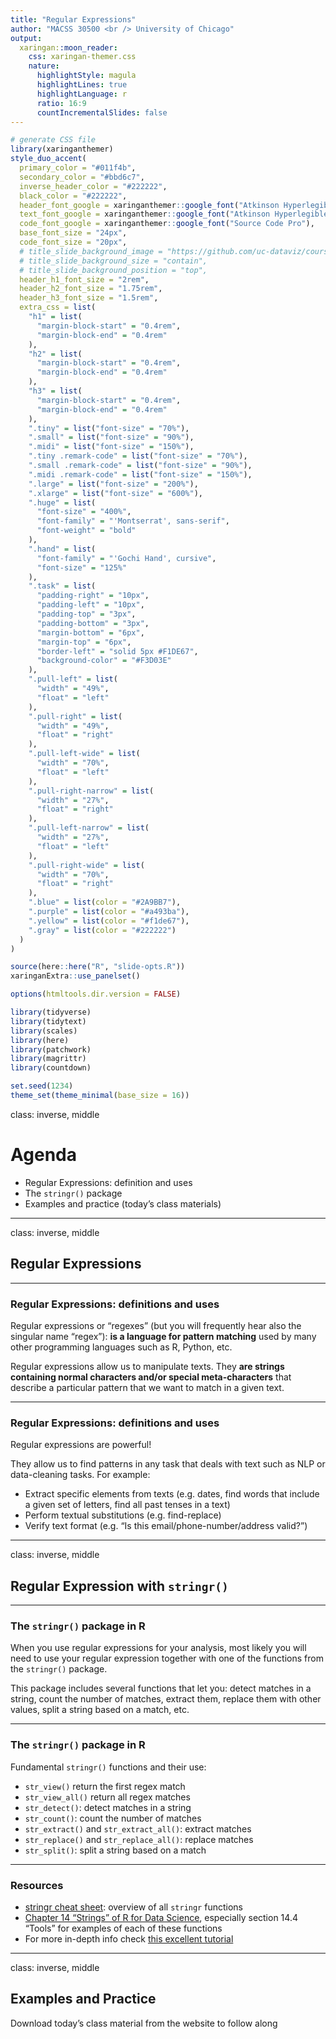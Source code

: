 ```yaml
---
title: "Regular Expressions"
author: "MACSS 30500 <br /> University of Chicago"
output:
  xaringan::moon_reader:
    css: xaringan-themer.css
    nature:
      highlightStyle: magula
      highlightLines: true
      highlightLanguage: r
      ratio: 16:9
      countIncrementalSlides: false
---
```


```r
# generate CSS file
library(xaringanthemer)
style_duo_accent(
  primary_color = "#011f4b",
  secondary_color = "#bbd6c7",
  inverse_header_color = "#222222",
  black_color = "#222222",
  header_font_google = xaringanthemer::google_font("Atkinson Hyperlegible"),
  text_font_google = xaringanthemer::google_font("Atkinson Hyperlegible"),
  code_font_google = xaringanthemer::google_font("Source Code Pro"),
  base_font_size = "24px",
  code_font_size = "20px",
  # title_slide_background_image = "https://github.com/uc-dataviz/course-notes/raw/main/images/hexsticker.svg",
  # title_slide_background_size = "contain",
  # title_slide_background_position = "top",
  header_h1_font_size = "2rem",
  header_h2_font_size = "1.75rem",
  header_h3_font_size = "1.5rem",
  extra_css = list(
    "h1" = list(
      "margin-block-start" = "0.4rem",
      "margin-block-end" = "0.4rem"
    ),
    "h2" = list(
      "margin-block-start" = "0.4rem",
      "margin-block-end" = "0.4rem"
    ),
    "h3" = list(
      "margin-block-start" = "0.4rem",
      "margin-block-end" = "0.4rem"
    ),
    ".tiny" = list("font-size" = "70%"),
    ".small" = list("font-size" = "90%"),
    ".midi" = list("font-size" = "150%"),
    ".tiny .remark-code" = list("font-size" = "70%"),
    ".small .remark-code" = list("font-size" = "90%"),
    ".midi .remark-code" = list("font-size" = "150%"),
    ".large" = list("font-size" = "200%"),
    ".xlarge" = list("font-size" = "600%"),
    ".huge" = list(
      "font-size" = "400%",
      "font-family" = "'Montserrat', sans-serif",
      "font-weight" = "bold"
    ),
    ".hand" = list(
      "font-family" = "'Gochi Hand', cursive",
      "font-size" = "125%"
    ),
    ".task" = list(
      "padding-right" = "10px",
      "padding-left" = "10px",
      "padding-top" = "3px",
      "padding-bottom" = "3px",
      "margin-bottom" = "6px",
      "margin-top" = "6px",
      "border-left" = "solid 5px #F1DE67",
      "background-color" = "#F3D03E"
    ),
    ".pull-left" = list(
      "width" = "49%",
      "float" = "left"
    ),
    ".pull-right" = list(
      "width" = "49%",
      "float" = "right"
    ),
    ".pull-left-wide" = list(
      "width" = "70%",
      "float" = "left"
    ),
    ".pull-right-narrow" = list(
      "width" = "27%",
      "float" = "right"
    ),
    ".pull-left-narrow" = list(
      "width" = "27%",
      "float" = "left"
    ),
    ".pull-right-wide" = list(
      "width" = "70%",
      "float" = "right"
    ),
    ".blue" = list(color = "#2A9BB7"),
    ".purple" = list(color = "#a493ba"),
    ".yellow" = list(color = "#f1de67"),
    ".gray" = list(color = "#222222")
  )
)

source(here::here("R", "slide-opts.R"))
xaringanExtra::use_panelset()
```

```r
options(htmltools.dir.version = FALSE)

library(tidyverse)
library(tidytext)
library(scales)
library(here)
library(patchwork)
library(magrittr)
library(countdown)

set.seed(1234)
theme_set(theme_minimal(base_size = 16))
```

class: inverse, middle

# Agenda

* Regular Expressions: definition and uses
* The `stringr()` package
* Examples and practice (today's class materials)


---

class: inverse, middle

## Regular Expressions


---

### Regular Expressions: definitions and uses

Regular expressions or "regexes" (but you will frequently hear also the singular name "regex"): **is a language for pattern matching** used by many other programming languages such as R, Python, etc.

Regular expressions allow us to manipulate texts. They **are strings containing normal characters and/or special meta-characters** that describe a particular pattern that we want to match in a given text.


<!--
Given our ability to manipulate strings and our ability to test for equivalence (==) or test whether some string contains another (in), we don't technically need special functions for pattern matching (e.g. regular expressions). That said, it becomes very tedious very quickly if we have to write all our pattern-matching code ourselves
-->

---


### Regular Expressions: definitions and uses

Regular expressions are powerful!

They allow us to find patterns in any task that deals with text such as NLP or data-cleaning tasks. For example:

* Extract specific elements from texts (e.g. dates, find words that include a given set of letters, find all past tenses in a text)
* Perform textual substitutions (e.g. find-replace)
* Verify text format (e.g. "Is this email/phone-number/address valid?")

---

class: inverse, middle

## Regular Expression with `stringr()`

---

### The `stringr()` package in R

When you use regular expressions for your analysis, most likely you will need to use your regular expression together with one of the functions from the `stringr()` package. 

This package includes several functions that let you: detect matches in a string, count the number of matches, extract them, replace them with other values, split a string based on a match, etc. 

---

### The `stringr()` package in R

Fundamental `stringr()` functions and their use:

* `str_view()` return the first regex match
* `str_view_all()` return all regex matches
* `str_detect()`: detect matches in a string
* `str_count()`: count the number of matches
* `str_extract()` and `str_extract_all()`: extract matches
* `str_replace()` and `str_replace_all()`: replace matches
* `str_split()`: split a string based on a match

---

### Resources

* [stringr cheat sheet](https://evoldyn.gitlab.io/evomics-2018/ref-sheets/R_strings.pdf): overview of all `stringr` functions
* [Chapter 14 "Strings" of R for Data Science](https://r4ds.had.co.nz/strings.html#strings), especially section 14.4 "Tools" for examples of each of these functions
* For more in-depth info check [this excellent tutorial](https://github.com/ziishaned/learn-regex/blob/master/README.md)

---

class: inverse, middle

## Examples and Practice

Download today's class material from the website to follow along

